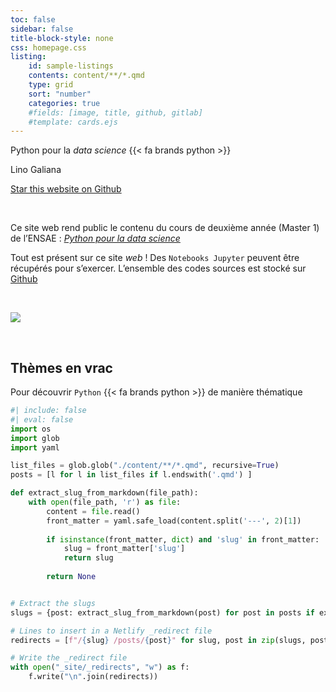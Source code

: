 ```yaml
---
toc: false
sidebar: false
title-block-style: none
css: homepage.css
listing:
    id: sample-listings
    contents: content/**/*.qmd
    type: grid
    sort: "number"
    categories: true
    #fields: [image, title, github, gitlab]
    #template: cards.ejs
---
```



::: {#hero-banner .column-screen}

:::: {.grid .column-page}

::::: {.headline .g-col-lg-6 .g-col-12 .g-col-md-12}

:::::: h1
Python pour la _data science_ {{< fa brands python >}}
::::::

:::::: h2
Lino Galiana
::::::

```{=html}
<a class="github-button" href="https://github.com/linogaliana/python-datascientist" data-icon="octicon-star" data-size="large" data-show-count="true" aria-label="Star this website on Github">Star this website on Github</a><script async defer src="https://buttons.github.io/buttons.js"></script>
```

<br>

Ce site web rend public le contenu du cours de deuxième année (Master 1) de l'ENSAE :
[*Python pour la data science*](https://www.ensae.fr/courses/1425-python-pour-le-data-scientist)
<a href="https://github.com/linogaliana/python-datascientist" class="github"><i class="fab fa-python"></i></a>

Tout est présent sur ce site _web_ ! Des `Notebooks Jupyter` peuvent être récupérés pour s'exercer. L'ensemble des codes sources est stocké sur [Github](https://github.com/linogaliana/python-datascientist)
<a href="https://github.com/linogaliana/python-datascientist" class="github"><i class="fab fa-github"></i></a>

<br>



:::::

::::: {.g-col-lg-6 .g-col-12 .g-col-md-12}
![](https://minio.lab.sspcloud.fr/lgaliana/generative-art/pythonds/kiddos.png)
:::::

::::

:::

<br>

## Thèmes en vrac {.unnumbered}

Pour découvrir `Python` {{< fa brands python >}} de manière thématique


::: {#sample-listings}
:::


```python
#| include: false
#| eval: false
import os
import glob
import yaml

list_files = glob.glob("./content/**/*.qmd", recursive=True)
posts = [l for l in list_files if l.endswith('.qmd') ]

def extract_slug_from_markdown(file_path):
    with open(file_path, 'r') as file:
        content = file.read()
        front_matter = yaml.safe_load(content.split('---', 2)[1])
        
        if isinstance(front_matter, dict) and 'slug' in front_matter:
            slug = front_matter['slug']
            return slug
        
        return None


# Extract the slugs
slugs = {post: extract_slug_from_markdown(post) for post in posts if extract_slug_from_markdown(post) is not None}

# Lines to insert in a Netlify _redirect file
redirects = [f"/{slug} /posts/{post}" for slug, post in zip(slugs, posts)]

# Write the _redirect file
with open("_site/_redirects", "w") as f:
    f.write("\n".join(redirects))

```
